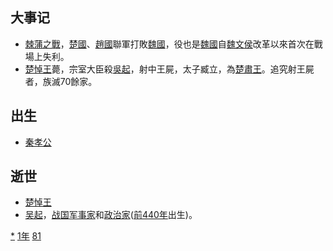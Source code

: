 {{yearTOC|-381|[[周安王|周安王]]二十一年 [[魯共公|魯共公]]二年 [[田侯剡|田侯剡]]三年 [[晉孝公|晉孝公]]八年 [[趙敬侯|趙敬侯]]六年 [[魏武侯|魏武侯]]十五年 [[韓文侯|韓文侯]]六年 [[秦獻公|秦獻公]]四年 [[楚悼王|楚悼王]]二十一年 [[宋休公|宋休公]]十五年 [[衛慎公|衛慎公]]三十四年 [[鄭康公|鄭康公]]十五年 [[燕後簡公|燕後簡公]]三十四年 [[越王翳|越王翳]]三十年}}

== 大事记 ==
*[[棘蒲之戰|棘蒲之戰]]，[[楚國|楚國]]、[[趙國|趙國]]聯軍打敗[[魏國|魏國]]，役也是[[魏國|魏國]]自[[魏文侯|魏文侯]]改革以來首次在戰場上失利。
*[[楚悼王|楚悼王]]薨，宗室大臣殺[[吳起|吳起]]，射中王屍，太子臧立，為[[楚肅王|楚肅王]]。追究射王屍者，族滅70餘家。

== 出生 ==
*[[秦孝公|秦孝公]]

== 逝世 ==
{{Wikisource year mention}}
*[[楚悼王|楚悼王]]
*[[吴起|吴起]]，[[战国|战国]][[军事家|军事家]]和[[政治家|政治家]]([[前440年|前440年]]出生)。

[[Category:前381年|*]]
[[Category:前380年代|1年]]
[[Category:前4世纪各年|81]]
